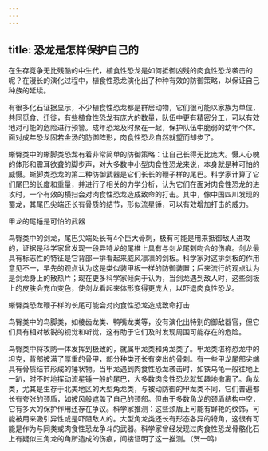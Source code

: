 ```yaml
---
---
---
```

title: 恐龙是怎样保护自己的
---




在生存竞争无比残酷的中生代，植食性恐龙是如何抵御凶残的肉食性恐龙袭击的呢？在漫长的演化过程中，植食性恐龙演化出了种种有效的防御策略，以保证自己种族的延续。

有很多化石证据显示，不少植食性恐龙都是群居动物，它们很可能以家族为单位，共同觅食、迁徙，有些植食性恐龙有庞大的数量，队伍中更有精密分工，可以有效地对可能的危险进行预警。成年恐龙及时聚在一起，保护队伍中脆弱的幼年个体。面对成年恐龙固若金汤的防御阵形，肉食性恐龙自然就望而却步了。

蜥臀类中的蜥脚类恐龙有着非常简单的防御策略：让自己长得无比庞大。慑人心魄的体形和震耳欲聋的脚步声，对大多数中小型肉食性恐龙来说，本身就是种可怕的威慑。蜥脚类恐龙的第二种防御武器是它们长长的鞭子样的尾巴。科学家计算了它们尾巴的长度和重量，并进行了相关的力学分析，认为它们在面对肉食性恐龙的进攻时，一个有效的横扫会对肉食性恐龙造成致命的打击。其中，像中国四川发现的蜀龙，其尾巴尖端还长有骨质的结节，形似流星锤，可以有效增加打击的威力。

甲龙的尾锤是可怕的武器



鸟臀类中的剑龙，尾巴尖端处长有4个巨大骨刺，极有可能是用来抵御敌人进攻的，证据是科学家曾发现一段异特龙的尾椎上具有与剑龙尾刺吻合的伤痕。剑龙最具有标志性的特征是它背部一排看起来威风凛凛的剑板。科学家对这排剑板的作用意见不一，早先的观点认为这是类似装甲板一样的防御装置；后来流行的观点认为是剑龙身上的散热片；现在更多科学家倾向于认为，当剑龙遇到敌人时，这些剑板上的皮肤会充血变色，使剑龙看起来体形变得更庞大，以吓退肉食性恐龙。

蜥臀类恐龙鞭子样的长尾可能会对肉食性恐龙造成致命打击



鸟臀类中的鸟脚类，如棱齿龙类、鸭嘴龙类等，没有演化出特别的御敌器官，但它们具有相对敏锐的视觉和听觉，这有助于它们及时发现周围可能存在的危险。

鸟臀类中将攻防一体发挥到极致的，就属甲龙类和角龙类了。甲龙类堪称恐龙中的坦克，背部披满了厚重的骨甲，部分种类还长有突出的骨刺。有一些甲龙尾部尖端具有骨质结节形成的锤状物。当甲龙遇到肉食性恐龙袭击时，如铁乌龟一般往地上一趴，时不时地挥动流星锤一般的尾巴，大多数肉食性恐龙就知趣地撤离了。角龙类，尤其是生存于北美地区的大型角龙类，与被动防御的甲龙类不同，它们普遍都长有夸张的颈盾，如披风般遮盖了自己的颈部。但由于多数角龙的颈盾结构中空，它有多大的保护作用还存在争议。科学家推测：这些颈盾上可能有鲜艳的纹饰，可能被用来吸引异性或是吓阻敌人的。大型角龙类还长有形态各异的犄角，这很有可能是作为与同类或肉食性恐龙争斗的武器。科学家曾经发现过肉食性恐龙骨骼化石上有疑似三角龙的角所造成的伤痕，间接证明了这一推测。（贺一鸣）